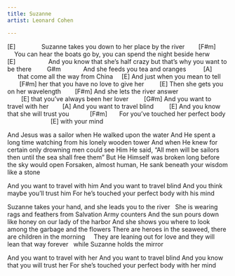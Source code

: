 ```yaml
---
title: Suzanne
artist: Leonard Cohen

---
```


[E]              
Suzanne takes you down
to her place by the river
        [F#m]           
You can hear the boats go by,
you can spend the night beside herw
         [E]                   
And you know that she's half crazy
but that's why you want to be there
         G#m            
And she feeds you tea and oranges
          [A]               
that come all the way from China
     [E]
And just when you mean to tell
            [F#m]
her that you have no love to give her
         [E]
Then she gets you on her wavelength
        [F#m]
And she lets the river answer                        
             [E]
that you've always been her lover
         [G#m]
And you want to travel with her
        [A]
And you want to travel blind
         [E]
And you know that she will trust you
            [F#m]       
For you've touched her perfect body                 
          [E]
with your mind

And Jesus was a sailor
when He walked upon the water
And He spent a long time watching
from his lonely wooden tower
And when He knew for certain
only drowning men could see Him
He said, "All men will be sailors
then until the sea shall free them"
But He Himself was broken
long before the sky would open
Forsaken, almost human, 
He sank beneath your wisdom like a stone

And you want to travel with him
And you want to travel blind
And you think maybe you'll trust him
For he's touched your perfect body 
with his mind

Suzanne takes your hand,
and she leads you to the river   
She is wearing rags and feathers
from Salvation Army counters
And the sun pours down like honey
on our lady of the harbor
And she shows you where to look 
among the garbage and the flowers
There are heroes in the seaweed, 
there are children in the morning    
They are leaning out for love 
and they will lean that way forever   
while Suzanne holds the mirror

And you want to travel with her
And you want to travel blind
And you know that you will trust her
For she's touched your perfect body 
with her mind 
